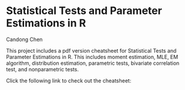 # Statistical Tests and Parameter Estimations in R

Candong Chen 

This project includes a pdf version cheatsheet for Statistical Tests and Parameter Estimations in R. This includes moment estimation, MLE, EM algorithm, distribution estimation, parametric tests, bivariate correlation test, and nonparametric tests.

Click the following link to check out the cheatsheet:

